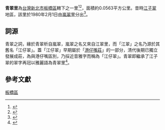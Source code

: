 
{{Coord|25.0328822|121.4788238|source:GoogleMaps|display=title}}
{{ROC Village or Li Info|
City/CountyName=新北市|
DivName=板橋區|
Village/LiName=青翠|
Village/Li=里|
OldName =|
Longitude =|
Latitude =|
AreaTotal =0.0563|
HouseholdTotal=1,164|
PopTotal =3,209|
YearMonth=2013年1月|
Head =林森照|
Male =|
Female =|
Sub =17|
Website =|
Neighbors =|
MapLocation =|
Address =民治街53號1樓|
DataSource =
}}

'''青翠里'''為[[台灣|台灣]][[新北市|新北市]][[板橋區_(台灣)|板橋區]]轄下之一里<ref>{{cite book|title= 臺灣鄉土全誌|year=1996|publisher=中一出版社}}</ref><ref>{{cite book|title=臺灣全志: 政治志·建置沿革篇|year=2007|publisher=國史館臺灣文獻館}}</ref>，面積約0.0563平方公里。昔時[[江子翠|江子翠]]地區，該里於1980年2月1日由[[嵐翠里|嵐翠里]]分出<ref>{{cite web|title=板橋區公所網站|work=各里介紹|accessdate=2015-03-11}}</ref>。

==詞源==
青翠之詞，緣於青翠析自嵐翠，嵐翠之名又來自江翠里，而「江翠」之名乃源於其舊名「江仔翠」。蓋「江仔翠」早期屬於「[[港仔嘴|港仔嘴莊]]」的一部分，清代後期已獨立發展成莊，為與港仔嘴區別，乃採近音雅字而稱為「江仔翠」。青翠即繼承了江子翠的翠字再冠以雅麗語為青翠里<ref>{{Cite web |url=http://village.banciao.gov.tw/liabout.php?li_id=135 |title=《新北市-板橋區-江翠里-介紹》，板橋區鄰里資訊服務網 |access-date=2015-03-12 |archive-url=https://web.archive.org/web/20150402111625/http://village.banciao.gov.tw/liabout.php?li_id=135 |archive-date=2015-04-02 |dead-url=yes }}</ref>。

==參考文獻==
{{reflist}}

{{新北市板橋區}}

[[Category:新北市的里|板橋區]]